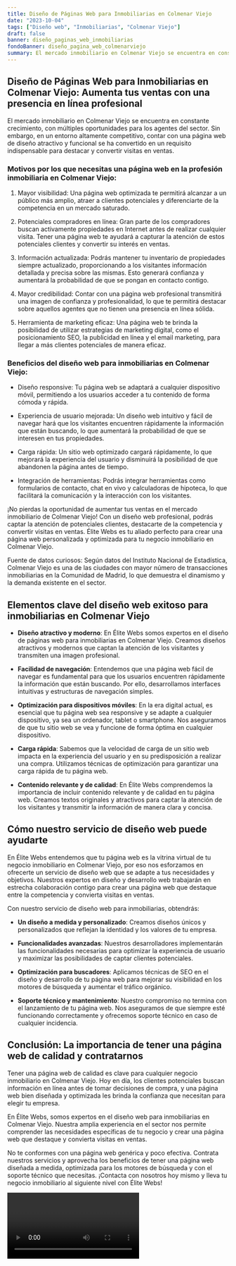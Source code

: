 ```yaml
---
title: Diseño de Páginas Web para Inmobiliarias en Colmenar Viejo
date: "2023-10-04"
tags: ["Diseño web", "Inmobiliarias", "Colmenar Viejo"]
draft: false
banner: diseño_paginas_web_inmobiliarias
fondoBanner: diseño_pagina_web_colmenarviejo
summary: El mercado inmobiliario en Colmenar Viejo se encuentra en constante crecimiento, con múltiples oportunidades para los agentes del sector. Sin embargo, en un entorno altamente competitivo, contar con una página web de diseño atractivo y funcional se ha convertido en un requisito indispensable para destacar y convertir visitas en ventas.
---
```



## Diseño de Páginas Web para Inmobiliarias en Colmenar Viejo: Aumenta tus ventas con una presencia en línea profesional

El mercado inmobiliario en Colmenar Viejo se encuentra en constante crecimiento, con múltiples oportunidades para los agentes del sector. Sin embargo, en un entorno altamente competitivo, contar con una página web de diseño atractivo y funcional se ha convertido en un requisito indispensable para destacar y convertir visitas en ventas.

### Motivos por los que necesitas una página web en la profesión inmobiliaria en Colmenar Viejo:

1. Mayor visibilidad: Una página web optimizada te permitirá alcanzar a un público más amplio, atraer a clientes potenciales y diferenciarte de la competencia en un mercado saturado.

2. Potenciales compradores en línea: Gran parte de los compradores buscan activamente propiedades en Internet antes de realizar cualquier visita. Tener una página web te ayudará a capturar la atención de estos potenciales clientes y convertir su interés en ventas.

3. Información actualizada: Podrás mantener tu inventario de propiedades siempre actualizado, proporcionando a los visitantes información detallada y precisa sobre las mismas. Esto generará confianza y aumentará la probabilidad de que se pongan en contacto contigo.

4. Mayor credibilidad: Contar con una página web profesional transmitirá una imagen de confianza y profesionalidad, lo que te permitirá destacar sobre aquellos agentes que no tienen una presencia en línea sólida.

5. Herramienta de marketing eficaz: Una página web te brinda la posibilidad de utilizar estrategias de marketing digital, como el posicionamiento SEO, la publicidad en línea y el email marketing, para llegar a más clientes potenciales de manera eficaz.

### Beneficios del diseño web para inmobiliarias en Colmenar Viejo:

- Diseño responsive: Tu página web se adaptará a cualquier dispositivo móvil, permitiendo a los usuarios acceder a tu contenido de forma cómoda y rápida.

- Experiencia de usuario mejorada: Un diseño web intuitivo y fácil de navegar hará que los visitantes encuentren rápidamente la información que están buscando, lo que aumentará la probabilidad de que se interesen en tus propiedades.

- Carga rápida: Un sitio web optimizado cargará rápidamente, lo que mejorará la experiencia del usuario y disminuirá la posibilidad de que abandonen la página antes de tiempo.

- Integración de herramientas: Podrás integrar herramientas como formularios de contacto, chat en vivo y calculadoras de hipoteca, lo que facilitará la comunicación y la interacción con los visitantes.

¡No pierdas la oportunidad de aumentar tus ventas en el mercado inmobiliario de Colmenar Viejo! Con un diseño web profesional, podrás captar la atención de potenciales clientes, destacarte de la competencia y convertir visitas en ventas. Élite Webs es tu aliado perfecto para crear una página web personalizada y optimizada para tu negocio inmobiliario en Colmenar Viejo.

Fuente de datos curiosos: Según datos del Instituto Nacional de Estadística, Colmenar Viejo es una de las ciudades con mayor número de transacciones inmobiliarias en la Comunidad de Madrid, lo que demuestra el dinamismo y la demanda existente en el sector.

<GifSeo />

<Cta />

## Elementos clave del diseño web exitoso para inmobiliarias en Colmenar Viejo

- **Diseño atractivo y moderno**: En Élite Webs somos expertos en el diseño de páginas web para inmobiliarias en Colmenar Viejo. Creamos diseños atractivos y modernos que captan la atención de los visitantes y transmiten una imagen profesional.

- **Facilidad de navegación**: Entendemos que una página web fácil de navegar es fundamental para que los usuarios encuentren rápidamente la información que están buscando. Por ello, desarrollamos interfaces intuitivas y estructuras de navegación simples.

- **Optimización para dispositivos móviles**: En la era digital actual, es esencial que tu página web sea responsive y se adapte a cualquier dispositivo, ya sea un ordenador, tablet o smartphone. Nos aseguramos de que tu sitio web se vea y funcione de forma óptima en cualquier dispositivo.

- **Carga rápida**: Sabemos que la velocidad de carga de un sitio web impacta en la experiencia del usuario y en su predisposición a realizar una compra. Utilizamos técnicas de optimización para garantizar una carga rápida de tu página web.

- **Contenido relevante y de calidad**: En Élite Webs comprendemos la importancia de incluir contenido relevante y de calidad en tu página web. Creamos textos originales y atractivos para captar la atención de los visitantes y transmitir la información de manera clara y concisa.

## Cómo nuestro servicio de diseño web puede ayudarte

En Élite Webs entendemos que tu página web es la vitrina virtual de tu negocio inmobiliario en Colmenar Viejo, por eso nos esforzamos en ofrecerte un servicio de diseño web que se adapte a tus necesidades y objetivos. Nuestros expertos en diseño y desarrollo web trabajarán en estrecha colaboración contigo para crear una página web que destaque entre la competencia y convierta visitas en ventas.

Con nuestro servicio de diseño web para inmobiliarias, obtendrás:

- **Un diseño a medida y personalizado**: Creamos diseños únicos y personalizados que reflejan la identidad y los valores de tu empresa.

- **Funcionalidades avanzadas**: Nuestros desarrolladores implementarán las funcionalidades necesarias para optimizar la experiencia de usuario y maximizar las posibilidades de captar clientes potenciales.

- **Optimización para buscadores**: Aplicamos técnicas de SEO en el diseño y desarrollo de tu página web para mejorar su visibilidad en los motores de búsqueda y aumentar el tráfico orgánico.

- **Soporte técnico y mantenimiento**: Nuestro compromiso no termina con el lanzamiento de tu página web. Nos aseguramos de que siempre esté funcionando correctamente y ofrecemos soporte técnico en caso de cualquier incidencia.

## Conclusión: La importancia de tener una página web de calidad y contratarnos

Tener una página web de calidad es clave para cualquier negocio inmobiliario en Colmenar Viejo. Hoy en día, los clientes potenciales buscan información en línea antes de tomar decisiones de compra, y una página web bien diseñada y optimizada les brinda la confianza que necesitan para elegir tu empresa.

En Élite Webs, somos expertos en el diseño web para inmobiliarias en Colmenar Viejo. Nuestra amplia experiencia en el sector nos permite comprender las necesidades específicas de tu negocio y crear una página web que destaque y convierta visitas en ventas.

No te conformes con una página web genérica y poco efectiva. Contrata nuestros servicios y aprovecha los beneficios de tener una página web diseñada a medida, optimizada para los motores de búsqueda y con el soporte técnico que necesitas. ¡Contacta con nosotros hoy mismo y lleva tu negocio inmobiliario al siguiente nivel con Élite Webs!

<Video />

<CtaBot job="Inmobiliarias" city="Colmenar Viejo" />

<Gmaps query="Colmenar Viejo+españa+maps" />
